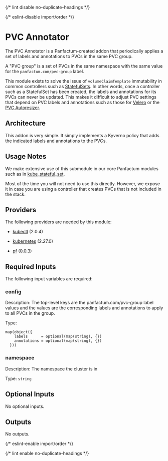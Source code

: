 
{/* lint disable no-duplicate-headings */}

{/* eslint-disable import/order */}

<ModuleHeader name="kube_pvc_annotator" sourceHref="https://github.com/Panfactum/stack/tree/__PANFACTUM_VERSION_EDGE__/packages/infrastructure/kube_pvc_annotator" status="stable" type="submodule" />

# PVC Annotator

The PVC Annotator is a Panfactum-created addon that periodically applies a set of labels
and annotations to PVCs in the same PVC group.

A "PVC group" is a set of PVCs in the same namespace with the same value for the
`panfactum.com/pvc-group` label.

This module exists to solve the issue of `volumeClaimTemplate` immutability in common
controllers such as [StatefulSets](https://kubernetes.io/docs/reference/generated/kubernetes-api/v1.29/#statefulset-v1-apps). In other words, once a controller such as a StatefulSet
has been created, the labels and annotations for its PVCs can never be updated. This
makes it difficult to adjust PVC settings that depend on PVC labels and annotations
such as those for [Velero](https://velero.io/) or the
[PVC Autoresizer](https://github.com/topolvm/pvc-autoresizer).

## Architecture

This addon is very simple. It simply implements a Kyverno policy that adds the indicated labels and annotations
to the PVCs.

## Usage Notes

We make extensive use of this submodule in our core Panfactum modules such as in
[kube\_stateful\_set](/docs/edge/reference/infrastructure-modules/submodule/kubernetes/kube_stateful_set).

Most of the time you will not need to use this directly. However, we expose it in case you
are using a controller that creates PVCs that is not included in the stack.

## Providers

The following providers are needed by this module:

* [kubectl](https://registry.terraform.io/providers/alekc/kubectl/2.0.4/docs) (2.0.4)

* [kubernetes](https://registry.terraform.io/providers/hashicorp/kubernetes/2.27.0/docs) (2.27.0)

* [pf](https://registry.terraform.io/providers/panfactum/pf/0.0.3/docs) (0.0.3)

## Required Inputs

The following input variables are required:

### config

Description: The top-level keys are the panfactum.com/pvc-group label values and the values are the corresponding labels and annotations to apply to all PVCs in the group.

Type:

```hcl
map(object({
    labels      = optional(map(string), {})
    annotations = optional(map(string), {})
  }))
```

### namespace

Description: The namespace the cluster is in

Type: `string`

## Optional Inputs

No optional inputs.

## Outputs

No outputs.

{/* eslint-enable import/order */}

{/* lint enable no-duplicate-headings */}
